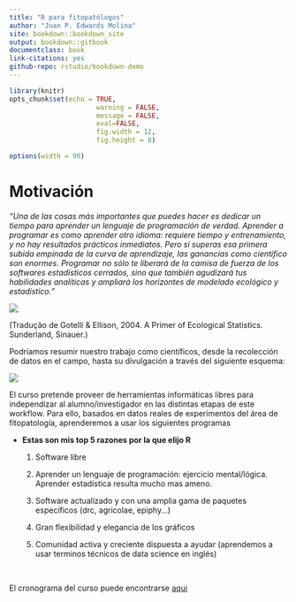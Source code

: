 ```yaml
--- 
title: "R para fitopatólogos"
author: "Juan P. Edwards Molina"
site: bookdown::bookdown_site
output: bookdown::gitbook
documentclass: book
link-citations: yes
github-repo: rstudio/bookdown-demo
---
```


```r
library(knitr)
opts_chunk$set(echo = TRUE, 
                      warning = FALSE, 
                      message = FALSE, 
                      eval=FALSE, 
                      fig.width = 12,
                      fig.height = 8)

options(width = 90)
```
# Motivación {-}

*"Una de las cosas más importantes que puedes hacer es dedicar un tiempo para aprender un lenguaje de programación de verdad. Aprender a programar es como aprender otro idioma: requiere tiempo y entrenamiento, y no hay resultados prácticos inmediatos. Pero si superas esa primera subida empinada de la curva de aprendizaje, las ganancias como científico son enormes. Programar no sólo te liberará de la camisa de fuerza de los softwares estadísticos cerrados, sino que también agudizará tus habilidades analíticas y ampliará los horizontes de modelado ecológico y estadístico.”*

![](fig/top.jpg) 


(Tradução de Gotelli & Ellison, 2004. A Primer of Ecological Statistics. Sunderland, Sinauer.)

Podríamos resumir nuestro trabajo como científicos, desde la recolección de datos en el campo, hasta su divulgación a través del siguiente esquema:

![](fig/workflow.jpg) 

El curso pretende proveer de herramientas informáticas libres para independizar al alumno/investigador en las distintas etapas de este workflow. Para ello, basados en datos reales de experimentos del área de fitopatología, aprenderemos a usar los siguientes programas

<div class="boxed">

* **Estas son mis top 5 razones por la que elijo R**

  1. Software libre

  2. Aprender un lenguaje de programación: ejercicio mental/lógica. Aprender estadística resulta mucho mas ameno.

  3. Software actualizado y con una amplia gama de paquetes específicos (drc, agricolae, epiphy…)

  4. Gran flexibilidad y elegancia de los gráficos

  5. Comunidad activa y creciente dispuesta a ayudar (aprendemos a usar terminos técnicos de data science en inglés)
</div>

</br>

El cronograma del curso puede encontrarse [aqui](https://docs.google.com/document/d/1POFS1mb5yP8gv7J5Mfyt-WPB-bA7Yu5rovnDbV8yWM4/edit?usp=sharing)

